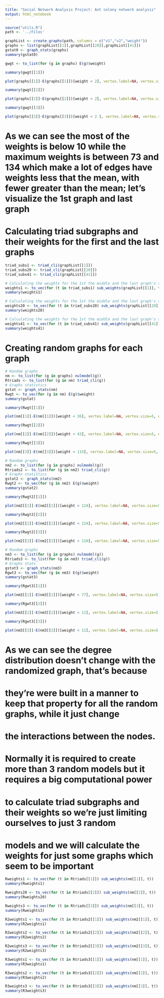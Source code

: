 ```yaml
---
title: "Social Network Analysis Project: Ant colony network analysis"
output: html_notebook
---
```


```r
source("utils.R")
path <- '../Files'

graphList <- create_graphs(path, columns = c("v1","v2","weight"))
graphs <- list(graphList[[1]],graphList[[20]],graphList[[41]])
gstat0 <- graph_stats(graphs)
summary(gstat0)
```

```r
gwgt <- to_list(for (g in graphs) E(g)$weight)
```
```r
summary(gwgt[[1]])
```

```r
plot(graphs[[1]]-E(graphs[[1]])[weight < 2], vertex.label=NA, vertex.size=5, edge.curved=T, layout=layout_with_fr)
```

```r
summary(gwgt[[2]])
```
```r
plot(graphs[[2]]-E(graphs[[2]])[weight < 2], vertex.label=NA, vertex.size=5, edge.curved=T, layout=layout_with_fr)
```

```r
summary(gwgt[[3]])
```

```r
plot(graphs[[3]]-E(graphs[[3]])[weight < 2 ], vertex.label=NA, vertex.size=5, edge.curved=T, layout=layout_with_fr)
```
# As we can see the most of the weights is below 10 while the maximum weights is  between 73 and 134 which make a lot of edges have weights less that the mean, with fewer greater than the mean; let's visualize the 1st graph and last graph

# Calculating triad subgraphs and their weights for the first and the last graphs
```r
triad_subs1 <- triad_cli(graphList[[1]])
triad_subs20 <- triad_cli(graphList[[20]])
triad_subs41 <- triad_cli(graphList[[41]])
```

```r
# Calculating the weights for the 1st the middle and the last graph's sub graphs
weights1 <- to_vec(for (t in triad_subs1) sub_weights(graphList[[1]], t))
summary(weights1)
```

```r
# Calculating the weights for the 1st the middle and the last graph's sub graphs
weights20 <- to_vec(for (t in triad_subs20) sub_weights(graphList[[20]], t))
summary(weights20)
```

```r
# Calculating the weights for the 1st the middle and the last graph's sub graphs
weights41 <- to_vec(for (t in triad_subs41) sub_weights(graphList[[41]], t))
summary(weights41)
```

# Creating random graphs for each graph
```r
# Random graphs
nm <- to_list(for (g in graphs) nulmodel(g))
Rtriads <- to_list(for (g in nm) triad_cli(g))
# Graphs statistics
gstat <- graph_stats(nm)
Rwgt <- to_vec(for (g in nm) E(g)$weight)
summary(gstat)
```

```r
summary(Rwgt[[1]])
```
```r
plot(nm[[1]]-E(nm[[1]])[weight < 36], vertex.label=NA, vertex.size=5, edge.curved=T, layout=layout_with_fr)
```
```r
summary(Rwgt[[2]])
```
```r
plot(nm[[2]]-E(nm[[2]])[weight < 43], vertex.label=NA, vertex.size=5, edge.curved=T, layout=layout_with_fr)
```
```r
summary(Rwgt[[3]])
```
```r
plot(nm[[3]]-E(nm[[3]])[weight < 115], vertex.label=NA, vertex.size=5, edge.curved=T, layout=layout_with_fr)
```
```r
# Random graphs
nm2 <- to_list(for (g in graphs) nulmodel(g))
Rtriads2 <- to_list(for (g in nm2) triad_cli(g))
# Graphs statistics
gstat2 <- graph_stats(nm2)
Rwgt2 <- to_vec(for (g in nm2) E(g)$weight)
summary(gstat2)
```


```r
summary(Rwgt2[[1]])
```
```r
plot(nm2[[1]]-E(nm2[[1]])[weight < 124], vertex.label=NA, vertex.size=5, edge.curved=T, layout=layout_with_fr)
```

```r
summary(Rwgt2[[2]])
```
```r
plot(nm2[[2]]-E(nm2[[2]])[weight < 124], vertex.label=NA, vertex.size=5, edge.curved=T, layout=layout_with_fr)
```

```r
summary(Rwgt2[[3]])
```
```r
plot(nm2[[3]]-E(nm2[[3]])[weight < 110], vertex.label=NA, vertex.size=5, edge.curved=T, layout=layout_with_fr)
```


```r
# Random graphs
nm3 <- to_list(for (g in graphs) nulmodel(g))
Rtriads3 <- to_list(for (g in nm3) triad_cli(g))
# Graphs stats
gstat3 <- graph_stats(nm3)
Rgwt3 <- to_vec(for (g in nm3) E(g)$weight)
summary(gstat3)
```

```r
summary(Rgwt3[[1]])
```
```r
plot(nm3[[1]]-E(nm3[[1]])[weight < 77], vertex.label=NA, vertex.size=5, edge.curved=T, layout=layout_with_fr)
```

```r
summary(Rgwt3[[2]])
```
```r
plot(nm3[[2]]-E(nm3[[2]])[weight < 11], vertex.label=NA, vertex.size=5, edge.curved=T, layout=layout_with_fr)
```
```r
summary(Rgwt3[[3]])
```
```r
plot(nm3[[3]]-E(nm3[[3]])[weight < 11], vertex.label=NA, vertex.size=5, edge.curved=T, layout=layout_with_fr)
```


# As we can see the degree distribution doesn't change with the randomized graph, that's because       
# they're were built in a manner to keep that property for all the random graphs, while it just change 
# the interactions between the nodes.
# Normally it is required to create more than 3 random models but it requires a big computational power 
# to calculate triad subgraphs and their weights so we're just limiting ourselves to just 3 random     
# models and we will calculate the weights for just some graphs which seem to be important

```r
Rweights1 <- to_vec(for (t in Rtriads[[1]]) sub_weights(nm[[1]], t))
summary(Rweights1)
```

```r
Rweights20 <- to_vec(for (t in Rtriads[[2]]) sub_weights(nm[[2]], t))
summary(Rweights20)
```

```r
Rweights3 <- to_vec(for (t in Rtriads[[3]]) sub_weights(nm[[3]], t))
summary(Rweights3)
```

```r
R2weights1 <- to_vec(for (t in Rtriads2[[1]]) sub_weights(nm2[[1]], t))
summary(R2weights1)
```

```r
R2weights2 <- to_vec(for (t in Rtriads2[[2]]) sub_weights(nm2[[2]], t))
summary(R2weights2)
```

```r
R2weights3 <- to_vec(for (t in Rtriads2[[3]]) sub_weights(nm2[[3]], t))
summary(R2weights3)
```


```r
R3weights1 <- to_vec(for (t in Rtriads3[[1]]) sub_weights(nm[[1]], t))
summary(R3weights1)
```

```r
R3weights2 <- to_vec(for (t in Rtriads3[[2]]) sub_weights(nm[[2]], t))
summary(R3weights2)
```

```r
R3weights3 <- to_vec(for (t in Rtriads3[[3]]) sub_weights(nm[[3]], t))
summary(R3weights3)
```
